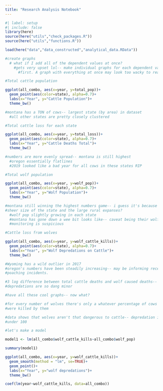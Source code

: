 ```yaml
---
title: "Research Analysis Notebook"
---
```


```r
#| label: setup
#| include: false
library(here)
source(here("utils","check_packages.R"))
source(here("utils","functions.R"))
```

```r

load(here("data","data_constructed","analytical_data.RData"))

#create graphs
  # what if I add all of the dependent values at once?
    #gets very upset lol-- make individual graphs for each dependent variable
      #first. A graph with everything at once may look too wacky to read anyway

#Total cattle population

ggplot(all_combo, aes(x=year, y=total_pop))+
  geom_point(aes(color=state), alpha=0.7)+
  labs(x="Year", y="Cattle Population")+
  theme_bw()

#montana has a TON of cows-- largest state (by area) in dataset
  #all other states are pretty closely clustered

```
```r

#Total cattle loss for each state 

ggplot(all_combo, aes(x=year, y=total_loss))+
  geom_point(aes(color=state), alpha=0.7)+
  labs(x="Year", y="Cattle Deaths Total")+
  theme_bw()

#numbers are more evenly spread-- montana is still highest
  #oregon essentially flatlines
  #2019 looked like a bad year for all cows in these states RIP

```


```r

#Total wolf population

ggplot(all_combo, aes(x=year, y=wolf_pop))+
  geom_point(aes(color=state), alpha=0.7)+
  labs(x="Year", y="Wolf Population")+
  theme_bw()

#montana still winning the highest numbers game-- i guess it's because of the 
#sheer size of the state and the large rural expanses? 
  #wolf pop slightly growing in each state
  #montana has gone down a wee bit looks like-- caveat being their wolf pop
  #monitoring is suspicious 

```
```r

#Cattle loss from wolves

ggplot(all_combo, aes(x=year, y=wolf_cattle_kills))+
  geom_point(aes(color=state), alpha=0.7)+
  labs(x="Year", y="Wolf Depredations on Cattle")+
  theme_bw()

#Wyoming has a wild outlier in 2017
#oregon's numbers have been steadily increasing-- may be informing recent 
#poaching incidents. 

#3 log difference between total cattle deaths and wolf caused deaths-- wolf 
#depredations are so dang minor 

```


```r

#have all these cool graphs-- now what? 

#for every number of wolves there's only a whatever percentage of cows that
#were killed by them

#data shows that wolves aren't that dangerous to cattle-- depredation is always 
#under 100 

#let's make a model

model1 <- lm(all_combo$wolf_cattle_kills~all_combo$wolf_pop)

summary(model1)

ggplot(all_combo, aes(x=year, y=wolf_cattle_kills))+
  geom_smooth(method = "lm", se=TRUE)+
  geom_point()+
  labs(x="Year", y="wolf depredations")+
  theme_bw()

coef(lm(year~wolf_cattle_kills, data=all_combo))

```

